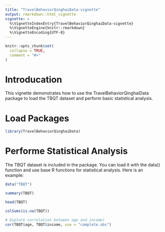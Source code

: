 ```yaml
---
title: "TravelBehaviorQinghaiData-vignette"
output: rmarkdown::html_vignette
vignette: >
  %\VignetteIndexEntry{TravelBehaviorQinghaiData-vignette}
  %\VignetteEngine{knitr::rmarkdown}
  %\VignetteEncoding{UTF-8}
---
```


```r
knitr::opts_chunk$set(
  collapse = TRUE,
  comment = "#>"
)
```

# Introducation 

This vignette demonstrates how to use the TravelBehaviorQinghaiData package to load the TBQT dataset and perform basic statistical analysis.

# Load Packages

```r
library(TravelBehaviorQinghaiData)
```

# Performe Statistical Analysis

The TBQT dataset is included in the package. You can load it with the data() function and use base R functions for statistical analysis. Here is an example:

```r
data("TBQT")

summary(TBQT)

head(TBQT)

colSums(is.na(TBQT))

# Explore correlation between age and income)
cor(TBQT$age, TBQT$income, use = "complete.obs")
```
